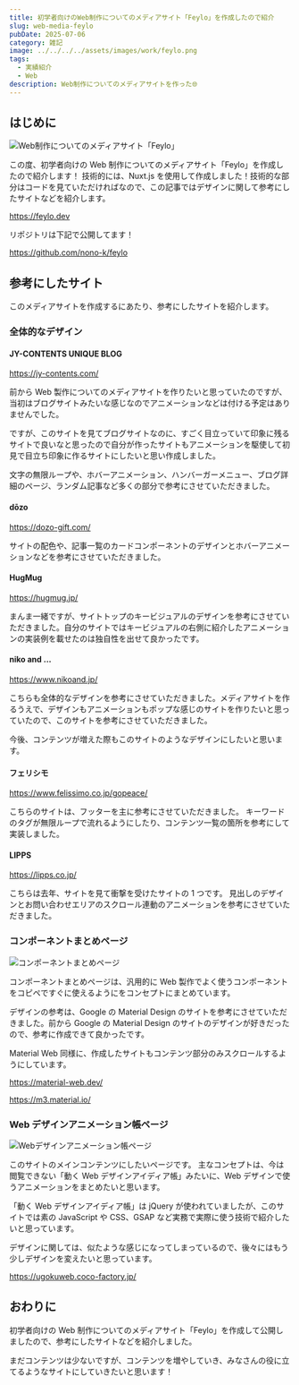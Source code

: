 ```yaml
---
title: 初学者向けのWeb制作についてのメディアサイト「Feylo」を作成したので紹介
slug: web-media-feylo
pubDate: 2025-07-06
category: 雑記
image: ../../../../assets/images/work/feylo.png
tags:
  - 実績紹介
  - Web
description: Web制作についてのメディアサイトを作った🌐
---
```


## はじめに

![Web制作についてのメディアサイト「Feylo」](https://res.cloudinary.com/dy8ftemi0/image/upload/v1751343018/first-post-01_q6hikx.jpg "Web 制作についてのメディアサイト「Feylo」")

この度、初学者向けの Web 制作についてのメディアサイト「Feylo」を作成したので紹介します！
技術的には、Nuxt.js を使用して作成しました！技術的な部分はコードを見ていただければなので、この記事ではデザインに関して参考にしたサイトなどを紹介します。

https://feylo.dev

リポジトリは下記で公開してます！

https://github.com/nono-k/feylo

## 参考にしたサイト

このメディアサイトを作成するにあたり、参考にしたサイトを紹介します。

### 全体的なデザイン

#### JY-CONTENTS UNIQUE BLOG

https://jy-contents.com/

前から Web 製作についてのメディアサイトを作りたいと思っていたのですが、当初はブログサイトみたいな感じなのでアニメーションなどは付ける予定はありませんでした。

ですが、このサイトを見てブログサイトなのに、すごく目立っていて印象に残るサイトで良いなと思ったので自分が作ったサイトもアニメーションを駆使して初見で目立ち印象に作るサイトにしたいと思い作成しました。

文字の無限ループや、ホバーアニメーション、ハンバーガーメニュー、ブログ詳細のページ、ランダム記事など多くの部分で参考にさせていただきました。

#### dōzo

https://dozo-gift.com/

サイトの配色や、記事一覧のカードコンポーネントのデザインとホバーアニメーションなどを参考にさせていただきました。

#### HugMug

https://hugmug.jp/

まんま一緒ですが、サイトトップのキービジュアルのデザインを参考にさせていただきました。自分のサイトではキービジュアルの右側に紹介したアニメーションの実装例を載せたのは独自性を出せて良かったです。

#### niko and ...

https://www.nikoand.jp/

こちらも全体的なデザインを参考にさせていただきました。メディアサイトを作るうえで、デザインもアニメーションもポップな感じのサイトを作りたいと思っていたので、このサイトを参考にさせていただきました。

今後、コンテンツが増えた際もこのサイトのようなデザインにしたいと思います。

#### フェリシモ

https://www.felissimo.co.jp/gopeace/

こちらのサイトは、フッターを主に参考にさせていただきました。
キーワードのタグが無限ループで流れるようにしたり、コンテンツ一覧の箇所を参考にして実装しました。

#### LIPPS

https://lipps.co.jp/

こちらは去年、サイトを見て衝撃を受けたサイトの 1 つです。
見出しのデザインとお問い合わせエリアのスクロール連動のアニメーションを参考にさせていただきました。

### コンポーネントまとめページ

![コンポーネントまとめページ](https://res.cloudinary.com/dy8ftemi0/image/upload/v1751343017/first-post-02_f4oqcm.jpg "コンポーネントまとめページ")

コンポーネントまとめページは、汎用的に Web 製作でよく使うコンポーネントをコピペですぐに使えるようにをコンセプトにまとめています。

デザインの参考は、Google の Material Design のサイトを参考にさせていただきました。前から Google の Material Design のサイトのデザインが好きだったので、参考に作成できて良かったです。

Material Web 同様に、作成したサイトもコンテンツ部分のみスクロールするようにしています。

https://material-web.dev/

https://m3.material.io/

### Web デザインアニメーション帳ページ

![Webデザインアニメーション帳ページ](https://res.cloudinary.com/dy8ftemi0/image/upload/v1751343017/first-post-03_vy7zdc.jpg "Webデザインアニメーション帳ページ")

このサイトのメインコンテンツにしたいページです。
主なコンセプトは、今は閲覧できない「動く Web デザインアイディア帳」みたいに、Web デザインで使うアニメーションをまとめたいと思います。

「動く Web デザインアイディア帳」は jQuery が使われていましたが、このサイトでは素の JavaScript や CSS、GSAP など実務で実際に使う技術で紹介したいと思っています。

デザインに関しては、似たような感じになってしまっているので、後々にはもう少しデザインを変えたいと思っています。

https://ugokuweb.coco-factory.jp/

## おわりに

初学者向けの Web 制作についてのメディアサイト「Feylo」を作成して公開しましたので、参考にしたサイトなどを紹介しました。

まだコンテンツは少ないですが、コンテンツを増やしていき、みなさんの役に立てるようなサイトにしていきたいと思います！
